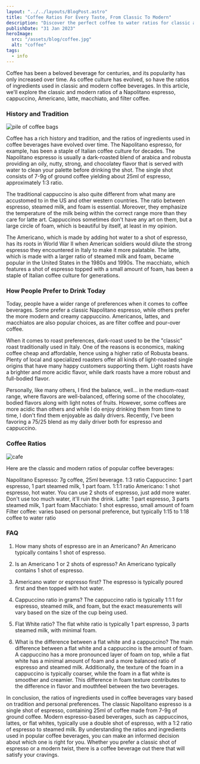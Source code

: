 ```yaml
---
layout: "../../layouts/BlogPost.astro"
title: "Coffee Ratios For Every Taste, From Classic To Modern"
description: "Discover the perfect coffee to water ratios for classic and modern coffee beverages. Elevate your coffee game with our guide on coffee ratios."
publishDate: "31 Jan 2023"
heroImage:
  src: "/assets/blog/coffee.jpg"
  alt: "coffee"
tags:
  - info
---
```


Coffee has been a beloved beverage for centuries, and its popularity has only increased over time. 
As coffee culture has evolved, so have the ratios of ingredients used in classic and modern coffee beverages. 
In this article, we'll explore the classic and modern ratios of a Napolitano espresso, cappuccino, Americano, latte, macchiato, and filter coffee.

### History and Tradition

<img class="product-image" src="/assets/blog/bags.jpg" alt="pile of coffee bags" />

Coffee has a rich history and tradition, and the ratios of ingredients used in coffee beverages have evolved over time. The Napolitano espresso, for example, has been a staple of Italian coffee culture for decades. The Napolitano espresso is usually a dark-roasted blend of arabica and robusta providing an oily, nutty, strong, and chocolatey flavor that is served with water to clean your palette before drinking the shot. The single shot consists of 7-9g of ground coffee yielding about 25ml of espresso, approximately 1:3 ratio. 

The traditional cappuccino is also quite different from what many are accustomed to in the US and other western countries. The ratio between espresso, steamed milk, and foam is essential. Moreover, they emphasize the temperature of the milk being within the correct range more than they care for latte art. Cappuccinos sometimes don't have any art on them, but a large circle of foam, which is beautiful by itself, at least in my opinion.

The Americano, which is made by adding hot water to a shot of espresso, has its roots in World War II when American soldiers would dilute the strong espresso they encountered in Italy to make it more palatable. The latte, which is made with a larger ratio of steamed milk and foam, became popular in the United States in the 1980s and 1990s. The macchiato, which features a shot of espresso topped with a small amount of foam, has been a staple of Italian coffee culture for generations.

### How People Prefer to Drink Today
Today, people have a wider range of preferences when it comes to coffee beverages. Some prefer a classic Napolitano espresso, while others prefer the more modern and creamy cappuccino. Americanos, lattes, and macchiatos are also popular choices, as are filter coffee and pour-over coffee.

When it comes to roast preferences, dark-roast used to be the "classic" roast traditionally used in Italy. One of the reasons is economics, making coffee cheap and affordable, hence using a higher ratio of Robusta beans. Plenty of local and specialized roasters offer all kinds of light-roasted single origins that have many happy customers supporting them. Light roasts have a brighter and more acidic flavor, while dark roasts have a more robust and full-bodied flavor.

Personally, like many others, I find the balance, well... in the medium-roast range, where flavors are well-balanced, offering some of the chocolatey, bodied flavors along with light notes of fruits. 
However, some coffees are more acidic than others and while I do enjoy drinking them from time to time, I don't find them enjoyable as daily drivers. Recently, I've been favoring a 75/25 blend as my daily driver both for espresso and cappuccino.


### Coffee Ratios

<img class="product-image" src="/assets/blog/specialty.jpg" alt="cafe" />

Here are the classic and modern ratios of popular coffee beverages:

Napolitano Espresso: 7g coffee, 25ml beverage. 1:3 ratio
Cappuccino: 1 part espresso, 1 part steamed milk, 1 part foam. 1:1:1 ratio
Americano: 1 shot espresso, hot water. You can use 2 shots of espresso, just add more water. Don't use too much water, it'll ruin the drink.
Latte: 1 part espresso, 3 parts steamed milk, 1 part foam
Macchiato: 1 shot espresso, small amount of foam
Filter coffee: varies based on personal preference, but typically 1:15 to 1:18 coffee to water ratio


### FAQ

1. How many shots of espresso are in an Americano?
An Americano typically contains 1 shot of espresso.

2. Is an Americano 1 or 2 shots of espresso?
An Americano typically contains 1 shot of espresso.

3. Americano water or espresso first?
The espresso is typically poured first and then topped with hot water.

4. Cappuccino ratio in grams?
The cappuccino ratio is typically 1:1:1 for espresso, steamed milk, and foam, but the exact measurements will vary based on the size of the cup being used.

5. Flat White ratio?
The flat white ratio is typically 1 part espresso, 3 parts steamed milk, with minimal foam.

6. What is the difference between a flat white and a cappuccino?
The main difference between a flat white and a cappuccino is the amount of foam. A cappuccino has a more pronounced layer of foam on top, while a flat white has a minimal amount of foam and a more balanced ratio of espresso and steamed milk. Additionally, the texture of the foam in a cappuccino is typically coarser, while the foam in a flat white is smoother and creamier. This difference in foam texture contributes to the difference in flavor and mouthfeel between the two beverages.

In conclusion, the ratios of ingredients used in coffee beverages vary based on tradition and personal preferences. The classic Napolitano espresso is a single shot of espresso, containing 25ml of coffee made from 7-9g of ground coffee. Modern espresso-based beverages, such as cappuccinos, lattes, or flat whites, typically use a double shot of espresso, with a 1:2 ratio of espresso to steamed milk. By understanding the ratios and ingredients used in popular coffee beverages, you can make an informed decision about which one is right for you. Whether you prefer a classic shot of espresso or a modern twist, there is a coffee beverage out there that will satisfy your cravings.
